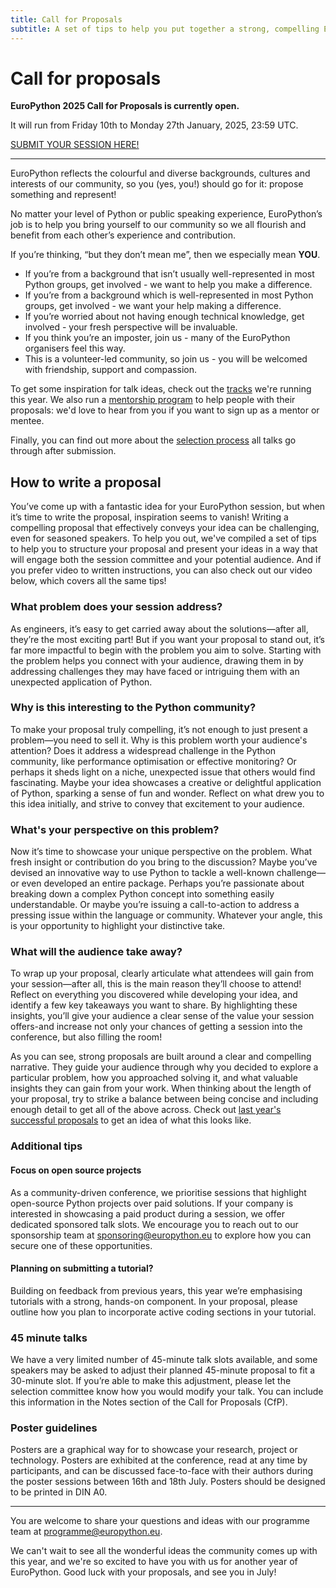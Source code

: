 ```yaml
---
title: Call for Proposals
subtitle: A set of tips to help you put together a strong, compelling EuroPython proposal.
---
```


# Call for proposals

**EuroPython 2025 Call for Proposals is currently open.**

It will run from Friday 10th to Monday 27th January, 2025, 23:59 UTC.

[SUBMIT YOUR SESSION HERE!](https://programme.europython.eu/europython-2025/)

-----

EuroPython reflects the colourful and diverse backgrounds, cultures and interests of our community, so you (yes, you!) should go for it: propose something and represent!

No matter your level of Python or public speaking experience, EuroPython’s job is to help you bring yourself to our community so we all flourish and benefit from each other’s experience and contribution.

If you’re thinking, “but they don’t mean me”, then we especially mean **YOU**.

* If you’re from a background that isn’t usually well-represented in most Python groups, get involved - we want to help you make a difference.
* If you’re from a background which is well-represented in most Python groups, get involved - we want your help making a difference.
* If you’re worried about not having enough technical knowledge, get involved - your fresh perspective will be invaluable.
* If you think you’re an imposter, join us - many of the EuroPython organisers feel this way.
* This is a volunteer-led community, so join us - you will be welcomed with friendship, support and compassion.

To get some inspiration for talk ideas, check out the [tracks](https://ep2025.europython.eu/programme/tracks/) we're running this year. We also run a [mentorship program](https://ep2025.europython.eu/programme/mentorship/) to help people with their proposals: we'd love to hear from you if you want to sign up as a mentor or mentee.

Finally, you can find out more about the [selection process](https://ep2025.europython.eu/programme/selection/) all talks go through after submission.

## How to write a proposal

You’ve come up with a fantastic idea for your EuroPython session, but when it’s time to write the proposal, inspiration seems to vanish! Writing a compelling proposal that effectively conveys your idea can be challenging, even for seasoned speakers. To help you out, we've compiled a set of tips to help you to structure your proposal and present your ideas in a way that will engage both the session committee and your potential audience. And if you prefer video to written instructions, you can also check out our video below, which covers all the same tips!

<YouTube id="YYbqXEb2b7c"/>

### What problem does your session address?

As engineers, it’s easy to get carried away about the solutions—after all, they’re the most exciting part! But if you want your proposal to stand out, it’s far more impactful to begin with the problem you aim to solve. Starting with the problem helps you connect with your audience, drawing them in by addressing challenges they may have faced or intriguing them with an unexpected application of Python.

### Why is this interesting to the Python community?

To make your proposal truly compelling, it’s not enough to just present a problem—you need to sell it. Why is this problem worth your audience's attention? Does it address a widespread challenge in the Python community, like performance optimisation or effective monitoring? Or perhaps it sheds light on a niche, unexpected issue that others would find fascinating. Maybe your idea showcases a creative or delightful application of Python, sparking a sense of fun and wonder. Reflect on what drew you to this idea initially, and strive to convey that excitement to your audience.

### What's your perspective on this problem?

Now it’s time to showcase your unique perspective on the problem. What fresh insight or contribution do you bring to the discussion? Maybe you’ve devised an innovative way to use Python to tackle a well-known challenge—or even developed an entire package. Perhaps you’re passionate about breaking down a complex Python concept into something easily understandable. Or maybe you’re issuing a call-to-action to address a pressing issue within the language or community. Whatever your angle, this is your opportunity to highlight your distinctive take.

### What will the audience take away?

To wrap up your proposal, clearly articulate what attendees will gain from your session—after all, this is the main reason they’ll choose to attend! Reflect on everything you discovered while developing your idea, and identify a few key takeaways you want to share. By highlighting these insights, you’ll give your audience a clear sense of the value your session offers-and increase not only your chances of getting a session into the conference, but also filling the room!

As you can see, strong proposals are built around a clear and compelling narrative. They guide your audience through why you decided to explore a particular problem, how you approached solving it, and what valuable insights they can gain from your work. When thinking about the length of your proposal, try to strike a balance between being concise and including enough detail to get all of the above across. Check out [last year's successful proposals](https://ep2024.europython.eu/sessions) to get an idea of what this looks like.

### Additional tips

#### Focus on open source projects

As a community-driven conference, we prioritise sessions that highlight open-source Python projects over paid solutions. If your company is interested in showcasing a paid product during a session, we offer dedicated sponsored talk slots. We encourage you to reach out to our sponsorship team at sponsoring@europython.eu to explore how you can secure one of these opportunities.

#### Planning on submitting a tutorial?

Building on feedback from previous years, this year we’re emphasising tutorials with a strong, hands-on component. In your proposal, please outline how you plan to incorporate active coding sections in your tutorial.

### 45 minute talks

We have a very limited number of 45-minute talk slots available, and some speakers may be asked to adjust their planned 45-minute proposal to fit a 30-minute slot. If you’re able to make this adjustment, please let the selection committee know how you would modify your talk. You can include this information in the Notes section of the Call for Proposals (CfP).

### Poster guidelines

Posters are a graphical way for to showcase your research, project or technology. Posters are exhibited at the conference, read at any time by participants, and can be discussed face-to-face with their authors during the poster sessions between 16th and 18th July. Posters should be designed to be printed in DIN A0.

---

You are welcome to share your questions and ideas with our programme team at programme@europython.eu.

We can't wait to see all the wonderful ideas the community comes up with this year, and we're so excited to have you with us for another year of EuroPython. Good luck with your proposals, and see you in July!

